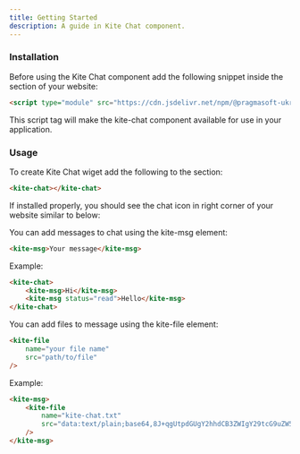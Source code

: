 ```yaml
---
title: Getting Started
description: A guide in Kite Chat component.
---
```



### Installation

Before using the Kite Chat component add the following snippet inside the <Tag name="head"/> section of your website:

```html
<script type="module" src="https://cdn.jsdelivr.net/npm/@pragmasoft-ukraine/kite-chat/+esm"/>
```

This script tag will make the kite-chat component available for use in your application.

### Usage

To create Kite Chat wiget add the following to the <Tag name="body"/> section:

```html
<kite-chat></kite-chat>
```

If installed properly, you should see the chat icon in right corner of your website similar to below:

<div class="flex items-center justify-center">
    <ChatIcon/>
</div>

You can add messages to chat using the kite-msg element:

```html
<kite-msg>Your message</kite-msg>
```

Example:

```html
<kite-chat>
    <kite-msg>Hi</kite-msg>
    <kite-msg status="read">Hello</kite-msg>
</kite-chat>
```

You can add files to message using the kite-file element:
```html
<kite-file
    name="your file name"
    src="path/to/file"
/>
```

Example:

```html
<kite-msg>
    <kite-file
        name="kite-chat.txt"
        src="data:text/plain;base64,8J+qgUtpdGUgY2hhdCB3ZWIgY29tcG9uZW50"
    />
</kite-msg>
```